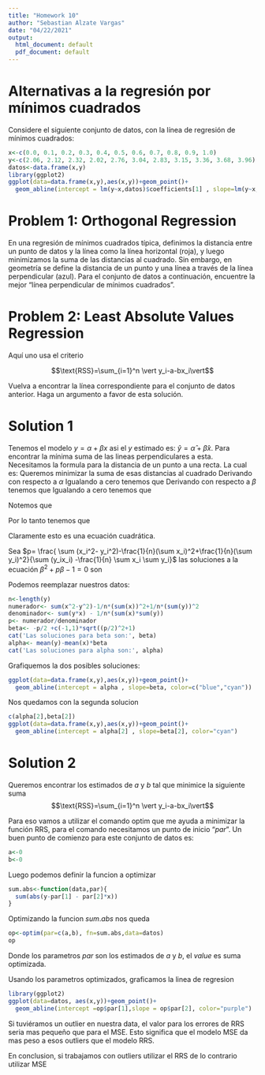 ```yaml
---
title: "Homework 10"
author: "Sebastian Alzate Vargas"
date: "04/22/2021"
output:
  html_document: default
  pdf_document: default
---
```

# Alternativas a la regresión por mínimos cuadrados
Considere el siguiente conjunto de datos, con la línea de regresión de mínimos cuadrados:
```r
x<-c(0.0, 0.1, 0.2, 0.3, 0.4, 0.5, 0.6, 0.7, 0.8, 0.9, 1.0)
y<-c(2.06, 2.12, 2.32, 2.02, 2.76, 3.04, 2.83, 3.15, 3.36, 3.68, 3.96)
datos<-data.frame(x,y)
library(ggplot2)
ggplot(data=data.frame(x,y),aes(x,y))+geom_point()+
  geom_abline(intercept = lm(y~x,datos)$coefficients[1] , slope=lm(y~x,datos)$coefficients[2], color="red")
```

# Problem 1: Orthogonal Regression
En una regresión de mínimos cuadrados típica, definimos la distancia entre un punto de datos y la línea como la línea horizontal (roja), y luego minimizamos la suma de las distancias al cuadrado. Sin embargo, en geometría se define la distancia de un punto y una línea a través de la línea perpendicular (azul). Para el conjunto de datos a continuación, encuentre la mejor "línea perpendicular de mínimos cuadrados".

# Problem 2: Least Absolute Values Regression
Aquí uno usa el criterio

$$\text{RSS}=\sum_{i=1}^n \vert y_i-a-bx_i\vert$$

Vuelva a encontrar la línea correspondiente para el conjunto de datos anterior. Haga un argumento a favor de esta solución.

# Solution 1
Tenemos el modelo $y=\alpha+\beta x$ asi el $y$ estimado es: $\hat{y}=\hat{\alpha} + \hat{\beta}x$. Para encontrar la mínima suma de las lineas perpendiculares a esta. Necesitamos la formula para la distancia de un punto a una recta. La cual es:
\begin{align*}
    d_i= \frac{|y_i-\hat{y}|}{\sqrt{1+\beta^2}}
\end{align*}
Queremos minimizar la suma de esas distancias al cuadrado
\begin{align*}
    P(\alpha, \beta) = \sum d_i^2 = \sum \frac{(y_i-\hat{y_i})^2}{1+\beta^2} =  \sum \frac{(y_i-\alpha -\beta x_i)^2}{1+\beta^2}
\end{align*}
Derivando con respecto a $\alpha$
\begin{align*}
    \dfrac{\partial}{\partial \alpha} P(\alpha,\beta) = \dfrac{-2}{1+\beta^2}\sum (y_i-\alpha -\beta x_i)
\end{align*}
Igualando a cero tenemos que 
\begin{align*}
    n \alpha&=\sum y_i - \beta \sum x_i\\
   \hat\alpha&= \overline{y} - \beta \overline{x} 
\end{align*}
Derivando con respecto a $\beta$ tenemos que 
\begin{align*}
    \dfrac{\partial}{\partial \beta} P(\alpha,\beta) = \sum \frac{2(y_i-\alpha -\beta x_i)(-x_i)(1+\beta^2)-(y_i-\alpha -\beta x_i)^2(2\beta)}{(1+\beta^2)^2}
\end{align*}
Igualando a cero tenemos que 
\begin{align*}
    &0=-\sum 2(y_i-\alpha -\beta x_i)(x_i)(1+\beta^2)-\sum (y_i-\alpha -\beta x_i)^2(2\beta)\\
     &0=\sum (y_i-\alpha -\beta x_i)(x_i)(1+\beta^2)+\sum (y_i-\alpha -\beta x_i)^2(\beta) \\
    &0= \sum (y_i - \alpha)x_i + \sum (y_i-\alpha)\beta^2x_i -  \sum \beta x_i^2 -\sum \beta^3 x_i^2 \\& \ \ \ \ \  + \sum \beta(y_i-\alpha)^2 -2 \sum (y_i-\alpha)\beta^2x_i +\sum \beta^3 x_i^2 \\
   &0= -\sum (y_i-\alpha)x_i\beta^2 - \left(\sum x_i^2-(y_i-\alpha)^2\right) \beta +\sum (y_i - \alpha)x_i  \\
    &0=\sum (y_i- \overline{y} + \beta \overline{x})x_i\beta^2 +  \left(\sum x_i^2-(y_i- \overline{y} + \beta \overline{x})^2\right) \beta -\sum (y_i -  \overline{y} + \beta \overline{x})x_i \\
    &0=\sum (y_i - \overline{y})x_i \beta^2 + \sum x_i \overline{x}\beta^3 + \sum x_i^2\beta - \sum(y_i - \overline{y})^2 \beta - 2\sum (y_i-\overline{y})\overline{x}\beta^2 \\& \ \ \ \ \ - \sum \overline{x}^2 \beta^3 -\sum (y_i -  \overline{y})x_i - \sum x_i \overline{x}\beta \\
    &0= \sum(y_i-\overline{y})(x_i-2\overline{x})\beta^2 + \sum (x_i^2-x_i\overline{x}-(y_i-\overline{y})^2) \beta - \sum (y_i -  \overline{y})x_i 
    \end{align*}

Notemos que 
\begin{align*}
    \sum(y_i-\overline{y})(x_i-2\overline{x}) &= \sum y_i x_i - 2 \sum y_i \overline{x} - \sum \overline{y}x_i + 2 \sum \overline{y}\cdot\overline{x} \\
    &= \sum y_i x_i - 2n \overline{y}\cdot\overline{x} - \sum \overline{y}x_i + 2 n \overline{y}\cdot\overline{x} \\
    &= \sum (y_i -  \overline{y})x_i
\end{align*}

Por lo tanto tenemos que 

\begin{align*}
    \beta^2 + \dfrac{ \sum (x_i^2-x_i\overline{x}-(y_i-\overline{y})^2)}{\sum (y_i -  \overline{y})x_i} \beta -1 =0 \\
    \beta^2 + \dfrac{ \sum (x_i^2- y_i^2)-\frac{1}{n}(\sum x_i)^2+\frac{1}{n}(\sum y_i)^2}{\sum (y_ix_i) -\frac{1}{n} \sum x_i \sum y_i} \beta -1 =0 \\
\end{align*}



Claramente esto es una ecuación cuadrática.

Sea $p= \frac{ \sum (x_i^2- y_i^2)-\frac{1}{n}(\sum x_i)^2+\frac{1}{n}(\sum y_i)^2}{\sum (y_ix_i) -\frac{1}{n} \sum x_i \sum y_i}$ las soluciones a la ecuación $\beta^2 + p\beta -1=0$  son 

\begin{align*}
    \hat\beta= -\frac{p}{2}  \pm \sqrt{\left(\frac{p}{2}\right)^2+1}
\end{align*}

Podemos reemplazar nuestros datos:

```r
n<-length(y)
numerador<- sum(x^2-y^2)-1/n*(sum(x))^2+1/n*(sum(y))^2
denominador<- sum(y*x) - 1/n*(sum(x)*sum(y))
p<- numerador/denominador
beta<- -p/2 +c(-1,1)*sqrt((p/2)^2+1)
cat('Las soluciones para beta son:', beta)
alpha<- mean(y)-mean(x)*beta
cat('Las soluciones para alpha son:', alpha)
```
Grafiquemos la dos posibles soluciones:
```r
ggplot(data=data.frame(x,y),aes(x,y))+geom_point()+
  geom_abline(intercept = alpha , slope=beta, color=c("blue","cyan"))
```
Nos quedamos con la segunda solucion
```r
c(alpha[2],beta[2])
ggplot(data=data.frame(x,y),aes(x,y))+geom_point()+
  geom_abline(intercept = alpha[2] , slope=beta[2], color="cyan")
```




# Solution 2
Queremos encontrar los estimados de $a$ y $b$ tal que minimice la siguiente suma $$\text{RSS}=\sum_{i=1}^n \vert y_i-a-bx_i\vert$$
  
 Para eso vamos a utilizar el comando optim que me ayuda a minimizar la función RRS, para el comando necesitamos un punto de inicio "$par$". Un buen punto de comienzo para este conjunto de datos es:
 
```r
a<-0
b<-0
```

Luego podemos definir la funcion a optimizar 

```r
sum.abs<-function(data,par){
  sum(abs(y-par[1] - par[2]*x))
}
```
Optimizando la funcion $sum.abs$ nos queda

```r
op<-optim(par=c(a,b), fn=sum.abs,data=datos)
op
```
Donde los parametros $par$ son los estimados de $a$ y $b$, el $value$ es suma optimizada.

Usando los parametros optimizados, graficamos la linea de regresion

```r
library(ggplot2)
ggplot(data=datos, aes(x,y))+geom_point()+
  geom_abline(intercept =op$par[1],slope = op$par[2], color="purple")
```

Si tuviéramos un outlier en nuestra data, el valor para los errores de RRS seria mas pequeño que para el MSE. Esto significa que el modelo MSE da mas peso a esos outliers que el modelo RRS. 

En conclusion, si trabajamos con outliers utilizar el RRS de lo contrario utilizar MSE
